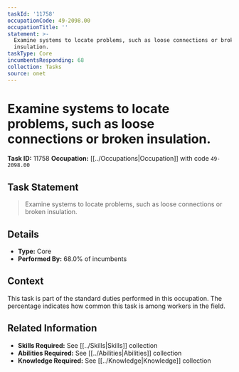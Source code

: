 ```yaml
---
taskId: '11758'
occupationCode: 49-2098.00
occupationTitle: ''
statement: >-
  Examine systems to locate problems, such as loose connections or broken
  insulation.
taskType: Core
incumbentsResponding: 68
collection: Tasks
source: onet
---
```

# Examine systems to locate problems, such as loose connections or broken insulation.

**Task ID:** 11758
**Occupation:** [[../Occupations|Occupation]] with code `49-2098.00`

## Task Statement

> Examine systems to locate problems, such as loose connections or broken insulation.

## Details

- **Type:** Core
- **Performed By:** 68.0% of incumbents

## Context

This task is part of the standard duties performed in this occupation. The percentage indicates how common this task is among workers in the field.

## Related Information

- **Skills Required:** See [[../Skills|Skills]] collection
- **Abilities Required:** See [[../Abilities|Abilities]] collection
- **Knowledge Required:** See [[../Knowledge|Knowledge]] collection
